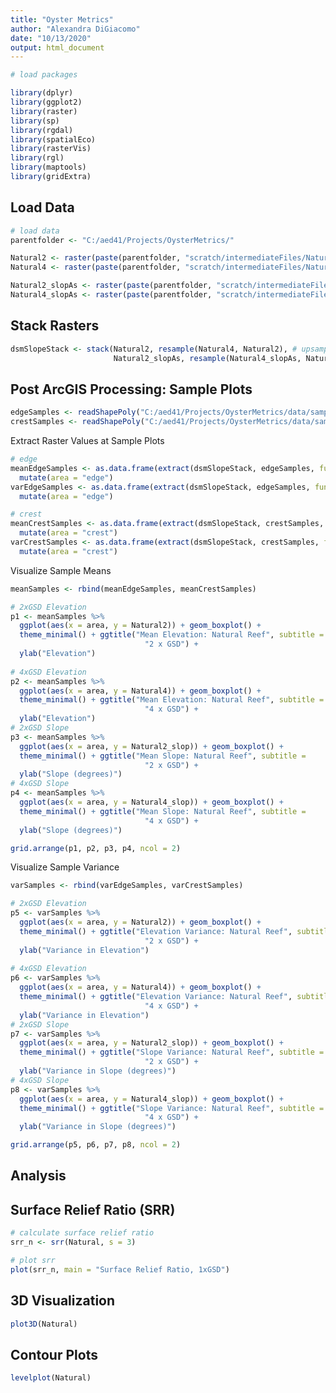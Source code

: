 ```yaml
---
title: "Oyster Metrics"
author: "Alexandra DiGiacomo"
date: "10/13/2020"
output: html_document
---
```


```r
# load packages

library(dplyr)
library(ggplot2)
library(raster)
library(sp)
library(rgdal)
library(spatialEco)
library(rasterVis)
library(rgl)
library(maptools)
library(gridExtra)
```

## Load Data
```r
# load data
parentfolder <- "C:/aed41/Projects/OysterMetrics/"

Natural2 <- raster(paste(parentfolder, "scratch/intermediateFiles/Natural2.tif", sep = ""))
Natural4 <- raster(paste(parentfolder, "scratch/intermediateFiles/Natural4.tif", sep = ""))

Natural2_slopAs <- raster(paste(parentfolder, "scratch/intermediateFiles/Natural2_slop.tif", sep = ""))
Natural4_slopAs <- raster(paste(parentfolder, "scratch/intermediateFiles/Natural4_slop.tif", sep = ""))
```

## Stack Rasters
```r
dsmSlopeStack <- stack(Natural2, resample(Natural4, Natural2), # upsample to be at same resolution for stack
                       Natural2_slopAs, resample(Natural4_slopAs, Natural2_slopAs))

```


## Post ArcGIS Processing: Sample Plots
```r
edgeSamples <- readShapePoly("C:/aed41/Projects/OysterMetrics/data/samplePlots/EdgePlots_Natural.shp")
crestSamples <- readShapePoly("C:/aed41/Projects/OysterMetrics/data/samplePlots/CrestPlots_Natural.shp")
```

Extract Raster Values at Sample Plots
```r
# edge 
meanEdgeSamples <- as.data.frame(extract(dsmSlopeStack, edgeSamples, fun = mean)) %>%
  mutate(area = "edge")
varEdgeSamples <- as.data.frame(extract(dsmSlopeStack, edgeSamples, fun = var)) %>%
  mutate(area = "edge")

# crest
meanCrestSamples <- as.data.frame(extract(dsmSlopeStack, crestSamples, fun = mean)) %>%
  mutate(area = "crest")
varCrestSamples <- as.data.frame(extract(dsmSlopeStack, crestSamples, fun = var)) %>%
  mutate(area = "crest")
```


Visualize Sample Means
```r
meanSamples <- rbind(meanEdgeSamples, meanCrestSamples)

# 2xGSD Elevation
p1 <- meanSamples %>%
  ggplot(aes(x = area, y = Natural2)) + geom_boxplot() + 
  theme_minimal() + ggtitle("Mean Elevation: Natural Reef", subtitle = 
                              "2 x GSD") + 
  ylab("Elevation")
  
# 4xGSD Elevation
p2 <- meanSamples %>%
  ggplot(aes(x = area, y = Natural4)) + geom_boxplot() + 
  theme_minimal() + ggtitle("Mean Elevation: Natural Reef", subtitle = 
                              "4 x GSD") +
  ylab("Elevation")
# 2xGSD Slope
p3 <- meanSamples %>%
  ggplot(aes(x = area, y = Natural2_slop)) + geom_boxplot() + 
  theme_minimal() + ggtitle("Mean Slope: Natural Reef", subtitle = 
                              "2 x GSD") + 
  ylab("Slope (degrees)")
# 4xGSD Slope
p4 <- meanSamples %>%
  ggplot(aes(x = area, y = Natural4_slop)) + geom_boxplot() + 
  theme_minimal() + ggtitle("Mean Slope: Natural Reef", subtitle = 
                              "4 x GSD") + 
  ylab("Slope (degrees)")

grid.arrange(p1, p2, p3, p4, ncol = 2)
```

Visualize Sample Variance
```r
varSamples <- rbind(varEdgeSamples, varCrestSamples)

# 2xGSD Elevation
p5 <- varSamples %>%
  ggplot(aes(x = area, y = Natural2)) + geom_boxplot() + 
  theme_minimal() + ggtitle("Elevation Variance: Natural Reef", subtitle = 
                              "2 x GSD") + 
  ylab("Variance in Elevation")
  
# 4xGSD Elevation
p6 <- varSamples %>%
  ggplot(aes(x = area, y = Natural4)) + geom_boxplot() + 
  theme_minimal() + ggtitle("Elevation Variance: Natural Reef", subtitle = 
                              "4 x GSD") +
  ylab("Variance in Elevation")
# 2xGSD Slope
p7 <- varSamples %>%
  ggplot(aes(x = area, y = Natural2_slop)) + geom_boxplot() + 
  theme_minimal() + ggtitle("Slope Variance: Natural Reef", subtitle = 
                              "2 x GSD") + 
  ylab("Variance in Slope (degrees)")
# 4xGSD Slope
p8 <- varSamples %>%
  ggplot(aes(x = area, y = Natural4_slop)) + geom_boxplot() + 
  theme_minimal() + ggtitle("Slope Variance: Natural Reef", subtitle = 
                              "4 x GSD") + 
  ylab("Variance in Slope (degrees)")

grid.arrange(p5, p6, p7, p8, ncol = 2)
```






## Analysis

## Surface Relief Ratio (SRR)
```r
# calculate surface relief ratio
srr_n <- srr(Natural, s = 3)
```

```r
# plot srr
plot(srr_n, main = "Surface Relief Ratio, 1xGSD")
```

## 3D Visualization
```r
plot3D(Natural)
```

## Contour Plots
```r
levelplot(Natural)
```






